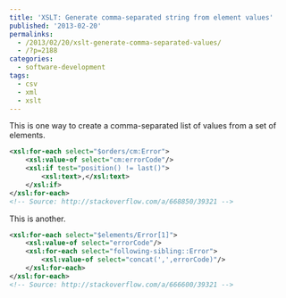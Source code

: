 ---
title: 'XSLT: Generate comma-separated string from element values'
published: '2013-02-20'
permalinks:
  - /2013/02/20/xslt-generate-comma-separated-values/
  - /?p=2188
categories:
  - software-development
tags:
  - csv
  - xml
  - xslt
---

This is one way to create a comma-separated list of values from a set of elements.

```xml
<xsl:for-each select="$orders/cm:Error">
    <xsl:value-of select="cm:errorCode"/>
    <xsl:if test="position() != last()">
        <xsl:text>,</xsl:text>
    </xsl:if>
</xsl:for-each>
<!-- Source: http://stackoverflow.com/a/668850/39321 -->
```

This is another.

```xml
<xsl:for-each select="$elements/Error[1]">
    <xsl:value-of select="errorCode"/>
    <xsl:for-each select="following-sibling::Error">
        <xsl:value-of select="concat(',',errorCode)"/>
    </xsl:for-each>
</xsl:for-each>
<!-- Source: http://stackoverflow.com/a/666600/39321 -->
```
